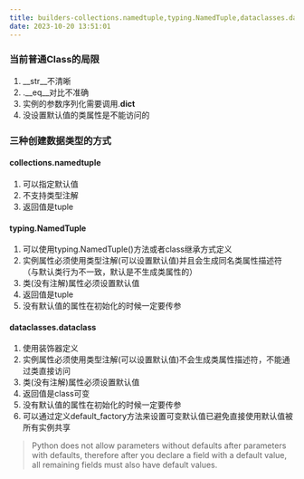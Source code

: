 ```yaml
---
title: builders-collections.namedtuple,typing.NamedTuple,dataclasses.dataclass的区别
date: 2023-10-20 13:51:01
---
```


### 当前普通Class的局限
1. __str__不清晰
2. .__eq__对比不准确
3. 实例的参数序列化需要调用.__dict__
4. 没设置默认值的类属性是不能访问的

### 三种创建数据类型的方式
#### collections.namedtuple
1. 可以指定默认值
2. 不支持类型注解
3. 返回值是tuple

#### typing.NamedTuple
1. 可以使用typing.NamedTuple()方法或者class继承方式定义
2. 实例属性必须使用类型注解(可以设置默认值)并且会生成同名类属性描述符（与默认类行为不一致，默认是不生成类属性的）
3. 类(没有注解)属性必须设置默认值
4. 返回值是tuple
5. 没有默认值的属性在初始化的时候一定要传参

#### dataclasses.dataclass
1. 使用装饰器定义
2. 实例属性必须使用类型注解(可以设置默认值)不会生成类属性描述符，不能通过类直接访问
3. 类(没有注解)属性必须设置默认值
4. 返回值是class可变
5. 没有默认值的属性在初始化的时候一定要传参
6. 可以通过定义default_factory方法来设置可变默认值已避免直接使用默认值被所有实例共享

>Python does not allow parameters without defaults after parameters
with defaults, therefore after you declare a field with a default value, all remaining
fields must also have default values.

